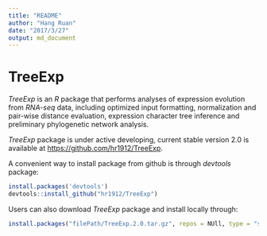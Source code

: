 ```yaml
---
title: "README"
author: "Hang Ruan"
date: "2017/3/27"
output: md_document
---
```


# TreeExp

*TreeExp* is an *R* package that performs analyses of expression evolution
from *RNA-seq* data, including optimized input formatting, normalization
and pair-wise distance evaluation, expression character tree inference and
preliminary phylogenetic network analysis.

*TreeExp* package is under active developing, current stable version 2.0 is available at <https://github.com/hr1912/TreeExp>.

A convenient way to install package from github is through *devtools* package:

```r
install.packages('devtools')
devtools::install_github("hr1912/TreeExp")
```

Users can also download *TreeExp* package and install locally through:

```r
install.packages("filePath/TreeExp.2.0.tar.gz", repos = NUll, type = "source")
```
